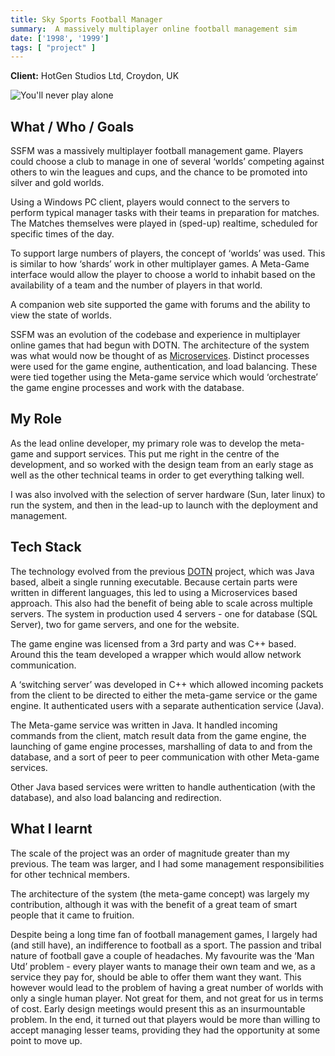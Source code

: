 ```yaml
---
title: Sky Sports Football Manager
summary:  A massively multiplayer online football management sim
date: ['1998', '1999']
tags: [ "project" ]
---
```


<Heading e={e} />


**Client:** HotGen Studios Ltd, Croydon, UK

![You'll never play alone](file:///media/ssfm.jpg)

## What / Who / Goals

SSFM was a massively multiplayer football management game. 
Players could choose a club to manage in one of several ‘worlds’ competing against others to win the 
leagues and cups, and the chance to be promoted into silver and gold worlds. 

Using a Windows PC client, players would connect to the servers to perform typical manager tasks 
with their teams in preparation for matches. The Matches themselves were played in (sped-up) 
realtime, scheduled for specific times of the day.

To support large numbers of players, the concept of ‘worlds’ was used. This is similar to 
how ‘shards’ work in other multiplayer games. A Meta-Game interface would allow the player 
to choose a world to inhabit based on the availability of a team and the number of players in that world.

A companion web site supported the game with forums and the ability to view the state of worlds.

SSFM was an evolution of the codebase and experience in multiplayer online games that had 
begun with DOTN. 
The architecture of the system was what would now be thought of as [Microservices](https://martinfowler.com/articles/microservices.html). 
Distinct processes were used for the game engine, authentication, and load balancing. 
These were tied together using the Meta-game service which would ‘orchestrate’ the game engine 
processes and work with the database.


## My Role

As the lead online developer, my primary role was to develop the meta-game and support services. 
This put me right in the centre of the development, and so worked with the design team from an 
early stage as well as the other technical teams in order to get everything talking well.

I was also involved with the selection of server hardware (Sun, later linux) to run the system, and 
then in the lead-up to launch with the deployment and management.

## Tech Stack

The technology evolved from the previous [DOTN]('./dotn') project, which was Java based, 
albeit a single running executable. Because certain parts were written in different languages, 
this led to using a Microservices based approach. This also had the benefit of being able to scale 
across multiple servers. The system in production used 4 servers - one for database (SQL Server), 
two for game servers, and one for the website.

The game engine was licensed from a 3rd party and was C++ based. Around this the team developed a 
wrapper which would allow network communication.

A ‘switching server’ was developed in C++ which allowed incoming packets from the client to be 
directed to either the meta-game service or the game engine. It authenticated users with a separate 
authentication service (Java).

The Meta-game service was written in Java. It handled incoming commands from the client, match 
result data from the game engine, the launching of game engine processes, marshalling of data to and 
from the database, and a sort of peer to peer communication with other Meta-game services.

Other Java based services were written to handle authentication (with the database), and also 
load balancing and redirection.



## What I learnt

The scale of the project was an order of magnitude greater than my previous. The team was larger, 
and I had some management responsibilities for other technical members. 

The architecture of the system (the meta-game concept) was largely my contribution, although 
it was with the benefit of a great team of smart people that it came to fruition.

Despite being a long time fan of football management games, I largely had (and still have), an 
indifference to football as a sport. The passion and tribal nature of football gave a couple 
of headaches.
My favourite was the ‘Man Utd’ problem - every player wants to manage their own team and we, as 
a service they pay for, should be able to offer them want they want. This however would lead to 
the problem of having a great number of worlds with only a single human player. Not great for 
them, and not great for us in terms of cost. 
Early design meetings would present this as an insurmountable problem. In the end, it turned out 
that players would be more than willing to accept managing lesser teams, providing they had the 
opportunity at some point to move up.


